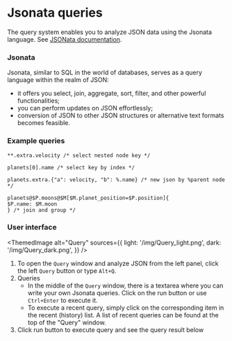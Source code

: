 # Jsonata queries

The query system enables you to analyze JSON data using the Jsonata language.
See [JSONata documentation](https://docs.jsonata.org/overview).

### Jsonata

Jsonata, similar to SQL in the world of databases, serves as a query language within the realm of JSON:

- it offers you select, join, aggregate, sort, filter, and other powerful functionalities;
- you can perform updates on JSON effortlessly;
- conversion of JSON to other JSON structures or alternative text formats becomes feasible.

### Example queries

```text
**.extra.velocity /* select nested node key */

planets[0].name /* select key by index */

planets.extra.{"a": velocity, "b": %.name} /* new json by %parent node */

planets@$P.moons@$M[$M.planet_position=$P.position]{
$P.name: $M.moon
} /* join and group */
```

### User interface


<ThemedImage
    alt="Query"
    sources={{
        light: '/img/Query_light.png',
        dark: '/img/Query_dark.png',
    }}
/>

1. To open the `Query` window and analyze JSON from the left panel,
    click the left `Query` button or type `Alt+Q`.
2. Queries
    - In the middle of the `Query` window, there is a textarea where you can write your own Jsonata queries.
        Click on the run button or use `Ctrl+Enter` to execute it.
    - To execute a recent query, simply click on the corresponding item in the recent (history) list.
        A list of recent queries can be found at the top of the "Query" window.
3. Click run button to execute query and see the query result below







